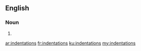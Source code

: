 ==English==

===Noun===
{{head|en|plural}}

# {{plural of|indentation|lang=en|nocat=1}}

[[ar:indentations]]
[[fr:indentations]]
[[ku:indentations]]
[[my:indentations]]